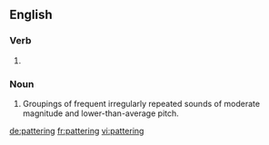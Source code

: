 ==English==

===Verb===
{{head|en}}

# {{present participle of|patter|lang=en}}

===Noun===
{{en-noun}}

# Groupings of frequent irregularly repeated sounds of moderate magnitude and lower-than-average pitch.

[[de:pattering]]
[[fr:pattering]]
[[vi:pattering]]